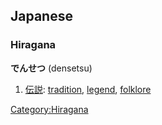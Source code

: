 ==Japanese==

===Hiragana===
[[Category:Hiragana]]
'''でんせつ''' (densetsu)

# [[伝説]]: [[tradition]], [[legend]], [[folklore]]